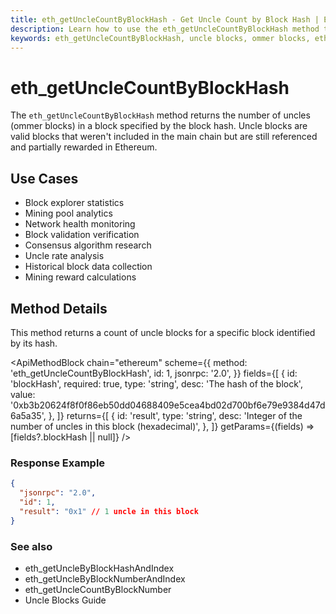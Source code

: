 ```yaml
---
title: eth_getUncleCountByBlockHash - Get Uncle Count by Block Hash | Ethereum API Methods
description: Learn how to use the eth_getUncleCountByBlockHash method to retrieve the number of uncle blocks in a specified block on the Ethereum blockchain.
keywords: eth_getUncleCountByBlockHash, uncle blocks, ommer blocks, ethereum block, uncle count, mining statistics
---
```


# eth_getUncleCountByBlockHash

The `eth_getUncleCountByBlockHash` method returns the number of uncles (ommer blocks) in a block specified by the block hash. Uncle blocks are valid blocks that weren't included in the main chain but are still referenced and partially rewarded in Ethereum.

## Use Cases

- Block explorer statistics
- Mining pool analytics
- Network health monitoring
- Block validation verification
- Consensus algorithm research
- Uncle rate analysis
- Historical block data collection
- Mining reward calculations

## Method Details

This method returns a count of uncle blocks for a specific block identified by its hash.

<ApiMethodBlock
	chain="ethereum"
	scheme={{
		method: 'eth_getUncleCountByBlockHash',
		id: 1,
		jsonrpc: '2.0',
	}}
	fields={[
		{
			id: 'blockHash',
			required: true,
			type: 'string',
			desc: 'The hash of the block',
			value: '0xb3b20624f8f0f86eb50dd04688409e5cea4bd02d700bf6e79e9384d47d6a5a35',
		},
	]}
	returns={[
		{
			id: 'result',
			type: 'string',
			desc: 'Integer of the number of uncles in this block (hexadecimal)',
		},
	]}
	getParams={(fields) => [fields?.blockHash || null]}
/>

### Response Example

```json
{
  "jsonrpc": "2.0",
  "id": 1,
  "result": "0x1" // 1 uncle in this block
}
```

### See also

- <Link to="/docs/ethereum/core-methods/eth_getUncleByBlockHashAndIndex">eth_getUncleByBlockHashAndIndex</Link>
- <Link to="/docs/ethereum/core-methods/eth_getUncleByBlockNumberAndIndex">eth_getUncleByBlockNumberAndIndex</Link>
- <Link to="/docs/ethereum/core-methods/eth_getUncleCountByBlockNumber">eth_getUncleCountByBlockNumber</Link>
- <Link to="/docs/ethereum/guides/uncle-blocks">Uncle Blocks Guide</Link>
